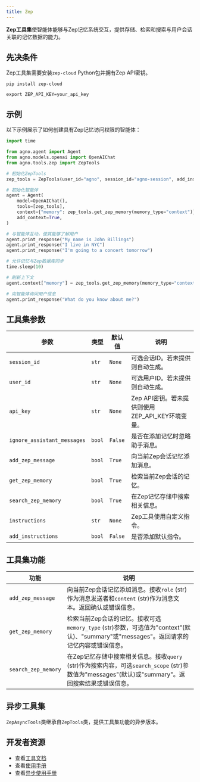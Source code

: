 ```yaml
---
title: Zep
---
```

**Zep工具集**使智能体能够与Zep记忆系统交互，提供存储、检索和搜索与用户会话关联的记忆数据的能力。

## 先决条件

Zep工具集需要安装`zep-cloud` Python包并拥有Zep API密钥。

```shell
pip install zep-cloud
```

```shell
export ZEP_API_KEY=your_api_key
```

## 示例

以下示例展示了如何创建具有Zep记忆访问权限的智能体：

```python cookbook/tools/zep_tools.py
import time

from agno.agent import Agent
from agno.models.openai import OpenAIChat
from agno.tools.zep import ZepTools

# 初始化ZepTools
zep_tools = ZepTools(user_id="agno", session_id="agno-session", add_instructions=True)

# 初始化智能体
agent = Agent(
    model=OpenAIChat(),
    tools=[zep_tools],
    context={"memory": zep_tools.get_zep_memory(memory_type="context")},
    add_context=True,
)

# 与智能体互动，使其能够了解用户
agent.print_response("My name is John Billings")
agent.print_response("I live in NYC")
agent.print_response("I'm going to a concert tomorrow")

# 允许记忆与Zep数据库同步
time.sleep(10)

# 刷新上下文
agent.context["memory"] = zep_tools.get_zep_memory(memory_type="context")

# 向智能体询问用户信息
agent.print_response("What do you know about me?")
```

## 工具集参数

| 参数                | 类型     | 默认值 | 说明                                           |
| ------------------------ | -------- | ------- | ----------------------------------------------------- |
| `session_id`             | `str`    | `None`  | 可选会话ID。若未提供则自动生成。  |
| `user_id`                | `str`    | `None`  | 可选用户ID。若未提供则自动生成。     |
| `api_key`                | `str`    | `None`  | Zep API密钥。若未提供则使用ZEP_API_KEY环境变量。 |
| `ignore_assistant_messages` | `bool` | `False` | 是否在添加记忆时忽略助手消息。 |
| `add_zep_message`        | `bool`   | `True`  | 向当前Zep会话记忆添加消息。        |
| `get_zep_memory`         | `bool`   | `True`  | 检索当前Zep会话的记忆。       |
| `search_zep_memory`      | `bool`   | `True`  | 在Zep记忆存储中搜索相关信息。   |
| `instructions`           | `str`    | `None`  | Zep工具使用自定义指令。          |
| `add_instructions`       | `bool`   | `False` | 是否添加默认指令。                  |

## 工具集功能

| 功能 | 说明 |
| -------- | ----------- |
| `add_zep_message` | 向当前Zep会话记忆添加消息。接收`role` (str)作为消息发送者和`content` (str)作为消息文本。返回确认或错误信息。 |
| `get_zep_memory` | 检索当前Zep会话的记忆。接收可选`memory_type` (str)参数，可选值为"context"(默认)、"summary"或"messages"。返回请求的记忆内容或错误信息。 |
| `search_zep_memory` | 在Zep记忆存储中搜索相关信息。接收`query` (str)作为搜索内容，可选`search_scope` (str)参数值为"messages"(默认)或"summary"。返回搜索结果或错误信息。 |

## 异步工具集

`ZepAsyncTools`类继承自`ZepTools`类，提供工具集功能的异步版本。

## 开发者资源

- 查看[工具文档](https://github.com/agno-agi/agno/blob/main/libs/agno/agno/tools/zep.py)
- 查看[使用手册](https://github.com/agno-agi/agno/blob/main/cookbook/tools/zep_tools.py)
- 查看[异步使用手册](https://github.com/agno-agi/agno/blob/main/cookbook/tools/zep_async_tools.py)